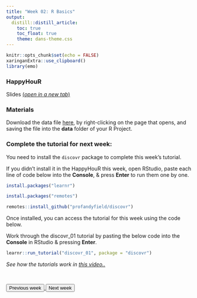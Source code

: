 ```yaml
---
title: "Week 02: R Basics"
output:
  distill::distill_article:
    toc: true
    toc_float: true
    theme: dans-theme.css
---
```


```r
knitr::opts_chunk$set(echo = FALSE)
xaringanExtra::use_clipboard()
library(emo)
```


### HappyHouR 

Slides [(*open in a new tab*)](https://fundrmentals-slides.netlify.app/week_02/index.html){target="_blank"}


<!--

<iframe id="inlineFrameExample"
    title="Inline Frame Example"
    height="360"
    src="https://fundrmentals.netlify.app/week_02/index.html">
</iframe>
-->

### Materials

Download the data file [here](https://raw.githubusercontent.com/de84sussex/sussex_fundrmentals/master/docs/empathy_data.csv), by right-clicking on the page that opens, and saving the file into the **data** folder of your R Project. 


### Complete the tutorial for next week: 

You need to install the `discovr` package to complete this week's tutorial.

If you didn't install it in the HappyHouR this week, open RStudio, paste each line of code below into the **Console**, & press **Enter** to run them one by one. 

```r
install.packages("learnr")
```

```r
install.packages("remotes")
```

```r
remotes::install_github("profandyfield/discovr")
```

Once installed, you can access the tutorial for this week using the code below.

:::ojtask

Work through the discovr_01 tutorial by pasting the below code into the **Console** in RStudio & pressing **Enter**.

```r

learnr::run_tutorial("discovr_01", package = "discovr")

```

:::

*See how the tutorials work in [this video..](https://www.youtube.com/watch?v=FhoYCsZttGc){target="_blank"}*

<br>

<div class="button-box col-lg-12">

<a href="https://fundrmentals.netlify.app/week_01.html">
<button class="button3">Previous week</button>
</a>
<a href="https://fundrmentals.netlify.app/week_03.html">
<button class="button4">Next week</button>
</a>

</div>

<br>


